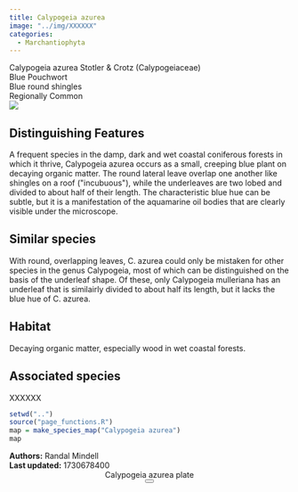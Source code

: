 ```yaml
---
title: Calypogeia azurea
image: "../img/XXXXXX"
categories:
  - Marchantiophyta
---
```


<div class="info-panel">
 <div class="info-top">
  <div class="taxon-scientific"><span class="taxon-name">Calypogeia azurea</span> <span class="taxon-authority">Stotler &amp; Crotz</span> <span class="taxon-family">(Calypogeiaceae)</span></div>
  <div class="taxon-common">Blue Pouchwort</div>
 </div>
 <div class="info-bottom">
  <div class="taxon-qnd">Blue round shingles</div>
  <div class="taxon-abundance">Regionally Common</div>
 </div>
</div>
<div class="imerss-content-frame">
 <div class="imerss-image-header">
  <div class="imerss-image-holder imerss-column-left" data-toggle="tooltip" style="background-image: url(../img/XXXXXX)" title="XXXXXX">
  </div>

  <div class="imerss-image-holder imerss-column-right" data-toggle="tooltip" style="background-image: url(../img/XXXXXX)" title="XXXXXX">
  </div>
 
 </div>
 <div class="imerss-content-lower">
  <div class="imerss-column-left">
  <div class="tab-microscope" data-micromodal-trigger="modal-plate">
  <img src="../img/bryo guide microscope.png"/>
  </div>

<h2>Distinguishing Features</h2>

A frequent species in the damp, dark and wet coastal coniferous forests in which it thrive, Calypogeia azurea occurs as a small, creeping blue plant on decaying organic matter. The round lateral leave overlap one another like shingles on a roof (&quot;incubuous&quot;), while the underleaves are two lobed and divided to about half of their length. The characteristic blue hue can be subtle, but it is a manifestation of the aquamarine oil bodies that are clearly visible under the microscope.

<h2>Similar species</h2>

With round, overlapping leaves, C. azurea could only be mistaken for other species in the genus Calypogeia, most of which can be distinguished on the basis of the underleaf shape. Of these, only Calypogeia mulleriana has an underleaf that is similairly divided to about half its length, but it lacks the blue hue of C. azurea.

<h2>Habitat</h2>

Decaying organic matter, especially wood in wet coastal forests.

<h2>Associated species</h2>

XXXXXX
</div>

<div class="imerss-column-right">

<div class="imerss-image-holder imerss-column-right" data-toggle="tooltip" style="background-image: url(../img/XXXXX)" title="XXXXX">
</div>

<div class="imerss-map-holder">
```r
setwd("..")
source("page_functions.R")
map = make_species_map("Calypogeia azurea")
map
```
</div>

</div>

</div>
</div>

<div class="taxon-footer">
 <div class="taxon-authors"><b>Authors:</b> <span>Randal Mindell</span></div>
 <div class="taxon-update"><b>Last updated:</b> <span>1730678400</span></div>
</div>

<div class="modal micromodal-slide" id="modal-plate" aria-hidden="true">
 <div class="modal__overlay" tabindex="-1" data-micromodal-close>
  <div class="modal__container" role="dialog" aria-modal="true" aria-labelledby="modal-plate-title" >
   <header class="modal__header">
   <div class="modal__title" id="modal-plate-title">
  Calypogeia azurea plate
   </div>
   <button class="modal__close" aria-label="Close" data-micromodal-close></button>
   </header>
  <div class="modal__content" id="modal-plate-content">
   <div class="imerss-image-holder" data-toggle="tooltip" style="background-image: url(../img/XXXXX)" title="XXXXX">
  </div>
  </div>
  </div>
 </div>
</div>

<script src="../js/micromodal.min.js"></script>
<link href="../css/style-taxon.css" rel="stylesheet">
<link href="../css/micromodal.css" rel="stylesheet">

<script>
MicroModal.init();
</script>

